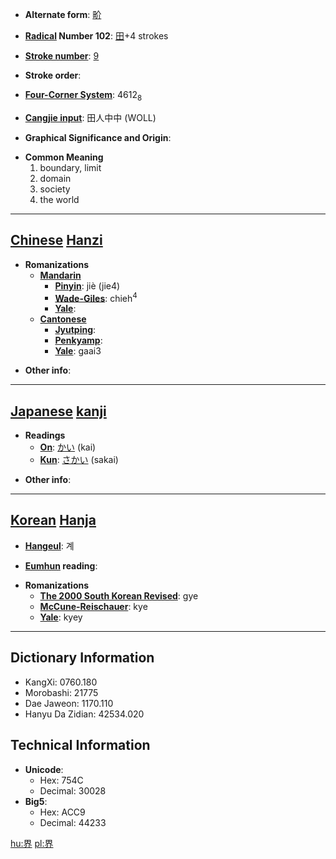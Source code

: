 * '''Alternate form''': [[畍]]

* '''[[Wiktionary:Chinese radical index| Radical]] Number 102''': [[Wiktionary:Chinese radical index 田|田]]+4 strokes

* '''[[Wiktionary:Chinese total strokes index|Stroke number]]''': [[Wiktionary:Chinese total strokes index 9|9]]

* '''Stroke order''': 

* '''[[Wiktionary:Chinese four corner index|Four-Corner System]]''': 4612<sub>8</sub>

* '''[[Wiktionary:Chinese Cangjie index|Cangjie input]]''': 田人中中 (WOLL)

* '''Graphical Significance and Origin''': 

* '''Common Meaning'''
*#boundary, limit
*# domain
*# society
*# the world


----

== [[Chinese]] [[Hanzi]] ==

* '''Romanizations'''
** '''[[Mandarin]]'''
*** '''[[Pinyin]]''': jiè (jie4)
*** '''[[Wade-Giles]]''': chieh<sup>4</sup>
*** '''[[Yale]]''': 
** '''[[Cantonese]]'''
*** '''[[Jyutping]]''':
*** '''[[Penkyamp]]''': 
*** '''[[Yale]]''': gaai3

* '''Other info''': 

----

== [[Japanese]] [[kanji]] ==

* '''Readings'''
** '''[[On]]''': [[かい]] (kai)
** '''[[Kun]]''': [[さかい]] (sakai)

* '''Other info''':  

----

== [[Korean]] [[Hanja]] ==

* '''[[Hangeul]]''': 계

* '''[[Eumhun]] reading''': 

* '''Romanizations'''
** '''[[The 2000 South Korean Revised Romanization|The 2000 South Korean Revised]]''': gye
** '''[[McCune-Reischauer]]''': kye
** '''[[Yale]]''': kyey

----

== Dictionary Information ==

* KangXi: 0760.180
* Morobashi: 21775
* Dae Jaweon: 1170.110
* Hanyu Da Zidian: 42534.020

== Technical Information ==

* '''Unicode''':
** Hex: 754C
** Decimal: 30028
* '''Big5''':
** Hex: ACC9
** Decimal: 44233

[[hu:界]]
[[pl:界]]